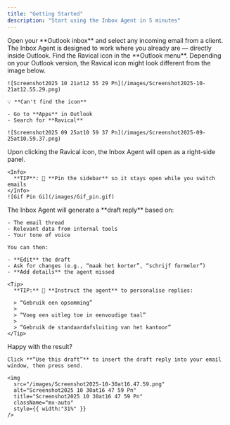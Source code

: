 ```yaml
---
title: "Getting Started"
description: "Start using the Inbox Agent in 5 minutes"
---
```


<Steps>
  <Step title="Open Outlook & Pick an Email">
    Open your **Outlook inbox** and select any incoming email from a client. The Inbox Agent is designed to work where you already are — directly inside Outlook.
  </Step>
  <Step title="Launch the Inbox Agent">
    Find the Ravical icon in the **Outlook menu**. Depending on your Outlook version, the Ravical icon might look different from the image below.

    ![Screenshot2025 10 21at12 55 29 Pn](/images/Screenshot2025-10-21at12.55.29.png)

    💡 **Can't find the icon**

    - Go to **Apps** in Outlook
    - Search for **Ravical**

    ![Screenshot2025 09 25at10 59 37 Pn](/images/Screenshot2025-09-25at10.59.37.png)
  </Step>
  <Step title="Pin the Inbox Agent">
    Upon clicking the Ravical icon, the Inbox Agent will open as a right-side panel.

    <Info>
      **TIP**: 📌 **Pin the sidebar** so it stays open while you switch emails
    </Info>
    ![Gif Pin Gi](/images/Gif_pin.gif)
  </Step>
  <Step title="Review & Refine the Draft">
    The Inbox Agent will generate a **draft reply** based on:

    - The email thread
    - Relevant data from internal tools
    - Your tone of voice

    You can then:

    - **Edit** the draft
    - Ask for changes (e.g., “maak het korter”, “schrijf formeler”)
    - **Add details** the agent missed

    <Tip>
      **TIP:** 📝 **Instruct the agent** to personalise replies:

      > “Gebruik een opsomming”
      >
      > “Voeg een uitleg toe in eenvoudige taal”
      >
      > “Gebruik de standaardafsluiting van het kantoor”
    </Tip>
  </Step>
  <Step title="Use and Send">
    Happy with the result?

    Click **“Use this draft”** to insert the draft reply into your email window, then press send.

    <img
      src="/images/Screenshot2025-10-30at16.47.59.png"
      alt="Screenshot2025 10 30at16 47 59 Pn"
      title="Screenshot2025 10 30at16 47 59 Pn"
      className="mx-auto"
      style={{ width:"31%" }}
    />
  </Step>
</Steps>
